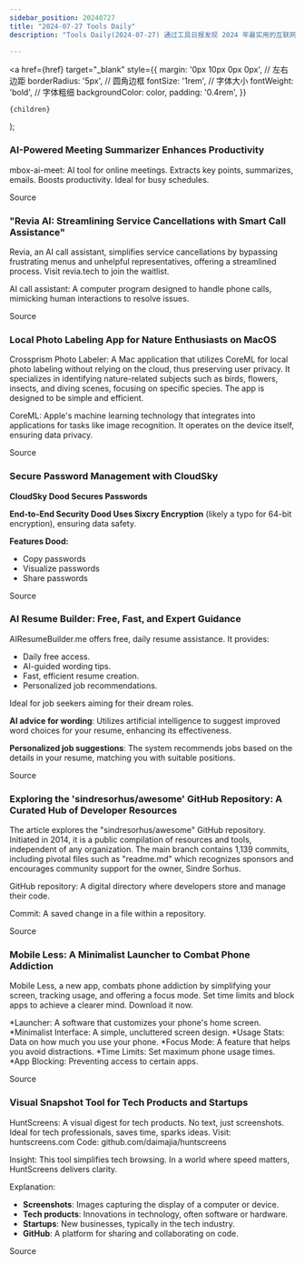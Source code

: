 ```yaml
---
sidebar_position: 20240727
title: "2024-07-27 Tools Daily"
description: "Tools Daily(2024-07-27) 通过工具日报发现 2024 年最实用的互联网软件、AI工具和产品！"

---
```



  <a
    href={href}
    target="_blank"
    style={{
      margin: '0px 10px 0px 0px', // 左右边距
      borderRadius: '5px', // 圆角边框
      fontSize: '1rem', // 字体大小
      fontWeight: 'bold', // 字体粗细
      backgroundColor: color,
      padding: '0.4rem',
    }}
  >
    {children}
  </a>
);

### AI-Powered Meeting Summarizer Enhances Productivity

mbox-ai-meet: AI tool for online meetings. Extracts key points, summarizes, emails. Boosts productivity. Ideal for busy schedules.

<Link href="https://www.producthunt.com/posts/mbox-ai-meet" color="#B0C4DE">Source</Link>

### "Revia AI: Streamlining Service Cancellations with Smart Call Assistance"

Revia, an AI call assistant, simplifies service cancellations by bypassing frustrating menus and unhelpful representatives, offering a streamlined process. Visit revia.tech to join the waitlist.

AI call assistant: A computer program designed to handle phone calls, mimicking human interactions to resolve issues.

<Link href="https://x.com/FinanceYF5/status/1816947300083892346" color="#B0C4DE">Source</Link>

### Local Photo Labeling App for Nature Enthusiasts on MacOS

Crossprism Photo Labeler: A Mac application that utilizes CoreML for local photo labeling without relying on the cloud, thus preserving user privacy. It specializes in identifying nature-related subjects such as birds, flowers, insects, and diving scenes, focusing on specific species. The app is designed to be simple and efficient.

CoreML: Apple's machine learning technology that integrates into applications for tasks like image recognition. It operates on the device itself, ensuring data privacy.

<Link href="https://www.producthunt.com/posts/crossprism-photo-labeler-for-macos" color="#B0C4DE">Source</Link>

### Secure Password Management with CloudSky

**CloudSky Dood Secures Passwords**

**End-to-End Security Dood Uses Sixcry Encryption** (likely a typo for 64-bit encryption), ensuring data safety.

**Features Dood:**
- Copy passwords
- Visualize passwords
- Share passwords

<Link href="https://www.producthunt.com/posts/cloudsky" color="#B0C4DE">Source</Link>

### AI Resume Builder: Free, Fast, and Expert Guidance

AIResumeBuilder.me offers free, daily resume assistance. It provides:

- Daily free access.
- AI-guided wording tips.
- Fast, efficient resume creation.
- Personalized job recommendations.

Ideal for job seekers aiming for their dream roles.

**AI advice for wording**: Utilizes artificial intelligence to suggest improved word choices for your resume, enhancing its effectiveness.

**Personalized job suggestions**: The system recommends jobs based on the details in your resume, matching you with suitable positions.

<Link href="https://github.com/ruanyf/weekly/issues/4881" color="#B0C4DE">Source</Link>

### Exploring the 'sindresorhus/awesome' GitHub Repository: A Curated Hub of Developer Resources

The article explores the "sindresorhus/awesome" GitHub repository. Initiated in 2014, it is a public compilation of resources and tools, independent of any organization. The main branch contains 1,139 commits, including pivotal files such as "readme.md" which recognizes sponsors and encourages community support for the owner, Sindre Sorhus.

GitHub repository: A digital directory where developers store and manage their code.

Commit: A saved change in a file within a repository.

<Link href="https://github.com/sindresorhus/awesome" color="#B0C4DE">Source</Link>

### Mobile Less: A Minimalist Launcher to Combat Phone Addiction

Mobile Less, a new app, combats phone addiction by simplifying your screen, tracking usage, and offering a focus mode. Set time limits and block apps to achieve a clearer mind. Download it now.

*Launcher: A software that customizes your phone's home screen.
*Minimalist Interface: A simple, uncluttered screen design.
*Usage Stats: Data on how much you use your phone.
*Focus Mode: A feature that helps you avoid distractions.
*Time Limits: Set maximum phone usage times.
*App Blocking: Preventing access to certain apps.

<Link href="https://www.producthunt.com/posts/mobile-less" color="#B0C4DE">Source</Link>

### Visual Snapshot Tool for Tech Products and Startups

HuntScreens: A visual digest for tech products.
No text, just screenshots.
Ideal for tech professionals, saves time, sparks ideas.
Visit: huntscreens.com
Code: github.com/daimajia/huntscreens

Insight:
This tool simplifies tech browsing.
In a world where speed matters, HuntScreens delivers clarity.

Explanation:
- **Screenshots**: Images capturing the display of a computer or device.
- **Tech products**: Innovations in technology, often software or hardware.
- **Startups**: New businesses, typically in the tech industry.
- **GitHub**: A platform for sharing and collaborating on code.

<Link href="https://github.com/ruanyf/weekly/issues/4875" color="#B0C4DE">Source</Link>

